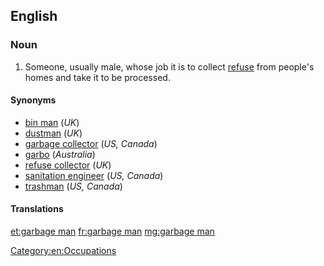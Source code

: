 ==English==
{{wikipedia|Waste collector}}
===Noun===
{{en-noun|head= [[garbage]] [[man]]|garbage men}}

# {{context|AU|US|Canada|lang=en}} Someone, usually male, whose job it is to collect [[refuse]] from people's homes and take it to be processed.

====Synonyms====
* [[bin man]] (''UK'')
* [[dustman]] (''UK'')
* [[garbage collector]] (''US, Canada'')
* [[garbo]] (''Australia'')
* [[refuse collector]] (''UK'')
* [[sanitation engineer]] (''US, Canada'')
* [[trashman]] (''US, Canada'')

====Translations====
{{trans-see|garbage collector}}

[[Category:en:Occupations]]

[[et:garbage man]]
[[fr:garbage man]]
[[mg:garbage man]]